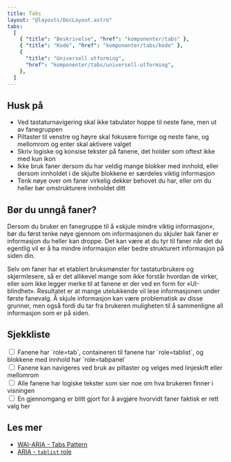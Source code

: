 ---
title: Tabs
layout: "@layouts/DocLayout.astro"
tabs:
  [
    { "title": "Beskrivelse", "href": "komponenter/tabs" },
    { "title": "Kode", "href": "komponenter/tabs/kode" },
    {
      "title": "Universell utforming",
      "href": "komponenter/tabs/universell-utforming",
    },
  ]
---


## Husk på

- Ved tastaturnavigering skal ikke tabulator hoppe til neste fane, men ut av fanegruppen
- Piltaster til venstre og høyre skal fokusere forrige og neste fane, og mellomrom og enter skal aktivere valget
- Skriv logiske og konsise tekster på fanene, det holder som oftest ikke med kun ikon
- Ikke bruk faner dersom du har veldig mange blokker med innhold, eller dersom innholdet i de skjulte blokkene er særdeles viktig informasjon
- Tenk nøye over om faner virkelig dekker behovet du har, eller om du heller bør omstrukturere innholdet ditt

## Bør du unngå faner?

Dersom du bruker en fanegruppe til å «skjule mindre viktig informasjon», bør du først tenke nøye gjennom om informasjonen du skjuler bak faner er informasjon du heller kan droppe. Det kan være at du tyr til faner når det du egentlig vil er å ha mindre informasjon eller bedre strukturert informasjon på siden din.

Selv om faner har et etablert bruksmønster for tastaturbrukere og skjermlesere, så er det allikevel mange som ikke forstår hvordan de virker, eller som ikke legger merke til at fanene er der ved en form for «UI-blindhet». Resultatet er at mange utelukkende vil lese informasjonen under første fanevalg. Å skjule informasjon kan være problematisk av disse grunner, men også fordi du tar fra brukeren muligheten til å sammenligne all informasjon som er på siden.

## Sjekkliste

<CodeExample>
  <div class="pkt-input-check">
    <div class="pkt-input-check__input">
      <input
        type="checkbox"
        class="pkt-input-check__input-checkbox"
        id="exampleCheckbox1"
      />
      <label class="pkt-input-check__input-label" for="exampleCheckbox1">
        Fanene har `role=tab`, containeren til fanene har `role=tablist`, og
        blokkene med innhold har `role=tabpanel`
      </label>
    </div>
    <div class="pkt-input-check__input">
      <input
        type="checkbox"
        class="pkt-input-check__input-checkbox"
        id="exampleCheckbox2"
      />
      <label class="pkt-input-check__input-label" for="exampleCheckbox2">
        Fanene kan navigeres ved bruk av piltaster og velges med linjeskift
        eller mellomrom
      </label>
    </div>
    <div class="pkt-input-check__input">
      <input
        type="checkbox"
        class="pkt-input-check__input-checkbox"
        id="exampleCheckbox3"
      />
      <label class="pkt-input-check__input-label" for="exampleCheckbox3">
        Alle fanene har logiske tekster som sier noe om hva brukeren finner i
        visningen
      </label>
    </div>
    <div class="pkt-input-check__input">
      <input
        type="checkbox"
        class="pkt-input-check__input-checkbox"
        id="exampleCheckbox4"
      />
      <label class="pkt-input-check__input-label" for="exampleCheckbox4">
        En gjennomgang er blitt gjort for å avgjøre hvorvidt faner faktisk er
        rett valg her
      </label>
    </div>
  </div>
</CodeExample>

## Les mer

- [WAI-ARIA - Tabs Pattern](https://www.w3.org/WAI/ARIA/apg/patterns/tabs/)
- [ARIA - `tablist` role](https://developer.mozilla.org/en-US/docs/Web/Accessibility/ARIA/Roles/tablist_role)
